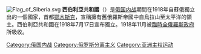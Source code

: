 {{expand|time=2015-01-21T16:36:31+00:00}}
{{unreferenced|time=2015-01-21T16:36:31+00:00}}
[[File:Flag_of_Siberia.svg|right]]
'''西伯利亞共和國'''（{{lang-ru|Сибирская республика}}）是[[俄国内战|俄国内战]]期間在1918年自蘇俄獨立出的一個國家，首都[[鄂木斯克|鄂木斯克]]，宣稱擁有舊俄羅斯帝國中自烏拉山至太平洋的領土。西伯利亞共和國在1918年7月17日宣布獨立。1918年11月被[[臨時全俄羅斯政府|臨時全俄羅斯政府]]所吸收。

{{俄国革命国家}}
[[Category:俄国内战|Category:俄国内战]]
[[Category:俄罗斯分离主义|Category:俄罗斯分离主义]]
[[Category:亚洲主权运动|Category:亚洲主权运动]]
{{russia-stub}}
